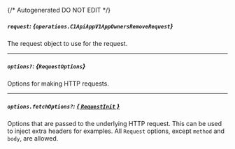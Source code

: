 {/* Autogenerated DO NOT EDIT  */}

##### `request`: *{`operations.C1ApiAppV1AppOwnersRemoveRequest`}*
The request object to use for the request.
<Collapsible openLabel={Labels.showProperties} closeLabel={Labels.hideProperties}>
    <C1ApiAppV1AppOwnersRemoveRequest/>
</Collapsible>

---
##### `options?`: *{`RequestOptions`}*
Options for making HTTP requests.

---
##### `options.fetchOptions?`: [*{ `RequestInit` }*](https://developer.mozilla.org/en-US/docs/Web/API/Request/Request#options)
Options that are passed to the underlying HTTP request. This can be used to inject extra headers for examples. All `Request` options, except `method` and `body`, are allowed.


